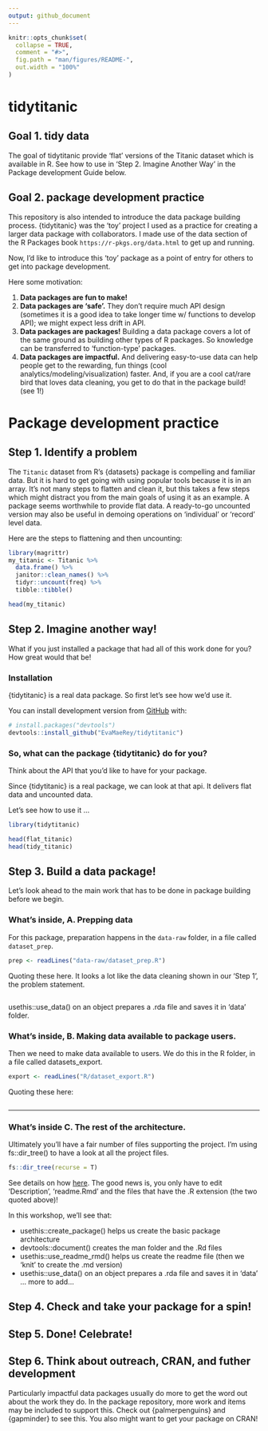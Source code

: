 ```yaml
---
output: github_document
---
```


<!-- README.md is generated from README.Rmd. Please edit that file -->

```r
knitr::opts_chunk$set(
  collapse = TRUE,
  comment = "#>",
  fig.path = "man/figures/README-",
  out.width = "100%"
)
```

# tidytitanic

<!-- badges: start -->
<!-- badges: end -->

## Goal 1. tidy data

The goal of tidytitanic provide 'flat' versions of the Titanic dataset which is available in R.  See how to use in 'Step 2. Imagine Another Way' in the Package development Guide below. 

## Goal 2. package development practice

This repository is also intended to introduce the data package building process. {tidytitanic} was the 'toy' project I used as a practice for creating a larger data package with collaborators. I made use of the data section of the R Packages book `https://r-pkgs.org/data.html` to get up and running.

Now, I'd like to introduce this 'toy' package as a point of entry for others to get into package development.

Here some motivation:

1. **Data packages are fun to make!**
2. **Data packages are 'safe'.**  They don't require much API design (sometimes it is a good idea to take longer time w/ functions to develop API); we might expect less drift in API.  
3. **Data packages are packages!** Building a data package covers a lot of the same ground as building other types of R packages.  So knowledge can be transferred to 'function-type' packages. 
4. **Data packages are impactful.** And delivering easy-to-use data can help people get to the rewarding, fun things (cool analytics/modeling/visualization) faster. And, if you are a cool cat/rare bird that loves data cleaning, you get to do that in the package build! (see 1!)

# Package development practice 

## Step 1. Identify a problem

The `Titanic` dataset from R's {datasets} package is compelling and familiar data. But it is hard to get going with using popular tools because it is in an array.  It's not many steps to  flatten and clean it, but this takes a few steps which might distract you from the main goals of using it as an example.  A package seems worthwhile to provide flat data.  A ready-to-go uncounted version may also be useful in demoing operations on 'individual' or 'record' level data.

Here are the steps to flattening and then uncounting:

```r
library(magrittr)
my_titanic <- Titanic %>% 
  data.frame() %>% 
  janitor::clean_names() %>% 
  tidyr::uncount(freq) %>% 
  tibble::tibble()

head(my_titanic)
```

## Step 2. Imagine another way!

What if you just installed a package that had all of this work done for you?  How great would that be!

### Installation

{tidytitanic} is a real data package.  So first let's see how we'd use it.

You can install development version from [GitHub](https://github.com/) with:

``` r
# install.packages("devtools")
devtools::install_github("EvaMaeRey/tidytitanic")
```


### So, what can the package {tidytitanic} do for you?

Think about the API that you'd like to have for your package.

Since {tidytitanic} is a real package, we can look at that api.  It delivers flat data and uncounted data.

Let's see how to use it ...

```r
library(tidytitanic)

head(flat_titanic)
head(tidy_titanic)
```



## Step 3. Build a data package!

Let's look ahead to the main work that has to be done in package building before we begin.

### What's inside, A. Prepping data

For this package, preparation happens in the `data-raw` folder, in a file called `dataset_prep`.  

```r
prep <- readLines("data-raw/dataset_prep.R")
```

Quoting these here. It looks a lot like the data cleaning shown in our 'Step 1', the problem statement.

```r
```

usethis::use_data() on an object prepares a .rda file and saves it in 'data' folder.


### What's inside, B. Making data available to package users.

Then we need to make data available to users.  We do this in the R folder, in a file called datasets_export.

```r
export <- readLines("R/dataset_export.R")
```

Quoting these here:

```r
```


---

### What's inside C.  The rest of the architecture. 

Ultimately you'll have a fair number of files supporting the project.  I'm using fs::dir_tree() to have a look at all the project files.

```r
fs::dir_tree(recurse = T)
```

See details on how [here](https://evamaerey.github.io/package_in_20_minutes/package_in_20_minutes#step-00-press-play-on-the-video-guide).  The good news is, you only have to edit 'Description', 'readme.Rmd' and the files that have the .R extension (the two quoted above)!

In this workshop, we'll see that:

- usethis::create_package() helps us create the basic package architecture
- devtools::document() creates the man folder and the .Rd files
- usethis::use_readme_rmd() helps us create the readme file (then we 'knit' to create the .md version)
- usethis::use_data() on an object prepares a .rda file and saves it in 'data'
... more to add...


## Step 4. Check and take your package for a spin!

## Step 5. Done! Celebrate!

## Step 6. Think about outreach, CRAN, and futher development

Particularly impactful data packages usually do more to get the word out about the work they do.  In the package repository, more work and items may be included to support this.  Check out {palmerpenguins} and {gapminder} to see this. You also might want to get your package on CRAN!
